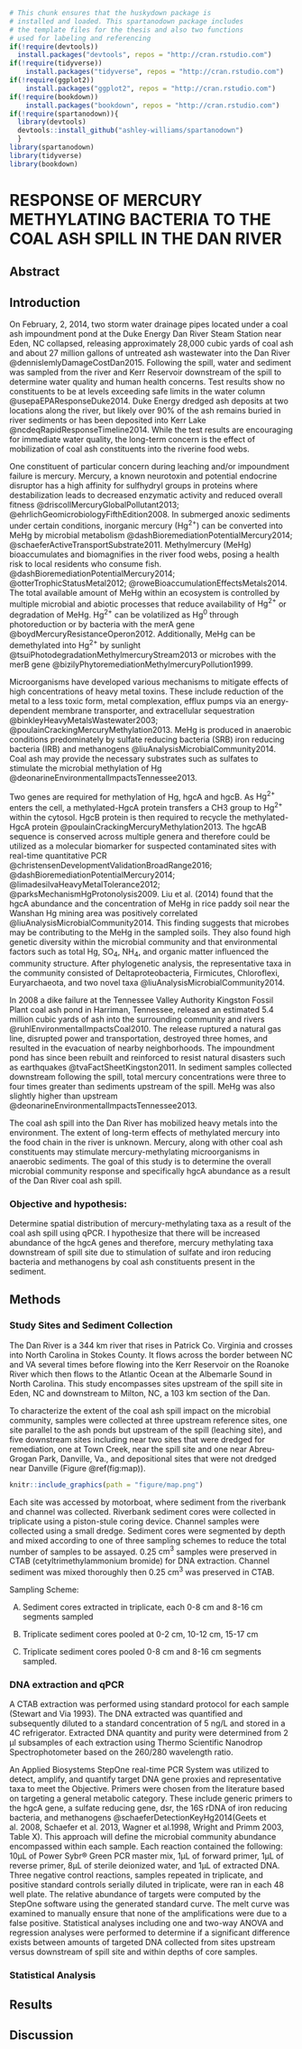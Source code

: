 <!--
The {#rmd-basics} text after the chapter declaration will allow us to link throughout the document back to the beginning of Chapter 1.  These labels will automatically be generated (if not specified) by changing the spaces to hyphens and capital letters to lowercase.  Look for the reference to this label at the beginning of Chapter 2.
-->
```r
# This chunk ensures that the huskydown package is
# installed and loaded. This spartanodown package includes
# the template files for the thesis and also two functions
# used for labeling and referencing
if(!require(devtools))
  install.packages("devtools", repos = "http://cran.rstudio.com")
if(!require(tidyverse))
    install.packages("tidyverse", repos = "http://cran.rstudio.com")
if(!require(ggplot2))
    install.packages("ggplot2", repos = "http://cran.rstudio.com")
if(!require(bookdown))
    install.packages("bookdown", repos = "http://cran.rstudio.com")
if(!require(spartanodown)){
  library(devtools)
  devtools::install_github("ashley-williams/spartanodown")
  }
library(spartanodown)
library(tidyverse)
library(bookdown)
```
# RESPONSE OF MERCURY METHYLATING BACTERIA TO THE COAL ASH SPILL IN THE DAN RIVER {#pcr}

## Abstract

## Introduction

On February, 2, 2014, two storm water drainage pipes located under a coal ash impoundment pond at the Duke Energy Dan River Steam Station near Eden, NC collapsed, releasing approximately 28,000 cubic yards of coal ash and about 27 million gallons of untreated ash wastewater into the Dan River @dennislemlyDamageCostDan2015. Following the spill, water and sediment was sampled from the river and Kerr Reservoir downstream of the spill to determine water quality and human health concerns. Test results show no constituents to be at levels exceeding safe limits in the water column @usepaEPAResponseDuke2014. Duke Energy dredged ash deposits at two locations along the river, but likely over 90% of the ash remains buried in river sediments or has been deposited into Kerr Lake @ncdeqRapidResponseTimeline2014.  While the test results are encouraging for immediate water quality, the long-term concern is the effect of mobilization of coal ash constituents into the riverine food webs.

One constituent of particular concern during leaching and/or impoundment failure is mercury.  Mercury, a known neurotoxin and potential endocrine disruptor has a high affinity for sulfhydryl groups in proteins where destabilization leads to decreased enzymatic activity and reduced overall fitness @driscollMercuryGlobalPollutant2013; @ehrlichGeomicrobiologyFifthEdition2008. In submerged anoxic sediments under certain conditions, inorganic mercury ($\mathrm{Hg^{2+}}$) can be converted into MeHg by microbial metabolism @dashBioremediationPotentialMercury2014; @schaeferActiveTransportSubstrate2011. Methylmercury (MeHg) bioaccumulates and biomagnifies in the river food webs, posing a health risk to local residents who consume fish. @dashBioremediationPotentialMercury2014; @otterTrophicStatusMetal2012; @roweBioaccumulationEffectsMetals2014. The total available amount of MeHg within an ecosystem is controlled by multiple microbial and abiotic processes that reduce availability of $\mathrm{Hg^{2+}}$ or degradation of MeHg. $\mathrm{Hg^{2+}}$ can be volatilized as $\mathrm{Hg^{0}}$ through photoreduction or by bacteria with the merA gene @boydMercuryResistanceOperon2012. Additionally, MeHg can be demethylated into $\mathrm{Hg^{2+}}$ by sunlight @tsuiPhotodegradationMethylmercuryStream2013 or microbes with the merB gene @bizilyPhytoremediationMethylmercuryPollution1999. 

Microorganisms have developed various mechanisms to mitigate effects of high concentrations of heavy metal toxins. These include reduction of the metal to a less toxic form, metal complexation, efflux pumps via an energy-dependent membrane transporter, and extracellular sequestration @binkleyHeavyMetalsWastewater2003; @poulainCrackingMercuryMethylation2013. MeHg is produced in anaerobic conditions predominately by sulfate reducing bacteria (SRB) iron reducing bacteria (IRB) and methanogens @liuAnalysisMicrobialCommunity2014.  Coal ash may provide the necessary substrates such as sulfates to stimulate the microbial methylation of Hg @deonarineEnvironmentalImpactsTennessee2013. 

Two genes are required for methylation of Hg, hgcA and hgcB.  As $\mathrm{Hg^{2+}}$ enters the cell, a methylated-HgcA protein transfers a CH3 group to $\mathrm{Hg^{2+}}$ within the cytosol.  HgcB protein is then required to recycle the methylated-HgcA protein @poulainCrackingMercuryMethylation2013. The hgcAB sequence is conserved across multiple genera and therefore could be utilized as a molecular biomarker for suspected contaminated sites with real-time quantitative PCR @christensenDevelopmentValidationBroadRange2016; @dashBioremediationPotentialMercury2014; @limadesilvaHeavyMetalTolerance2012; @parksMechanismHgProtonolysis2009. Liu et al. (2014) found that the hgcA abundance and the concentration of MeHg in rice paddy soil near the Wanshan Hg mining area was positively correlated @liuAnalysisMicrobialCommunity2014. This finding suggests that microbes may be contributing to the MeHg in the sampled soils. They also found high genetic diversity within the microbial community and that environmental factors such as total Hg, $\mathrm{SO_4}$, $\mathrm{NH_4}$, and organic matter influenced the community structure.  After phylogenetic analysis, the representative taxa in the community consisted of Deltaproteobacteria, Firmicutes, Chloroflexi, Euryarchaeota, and two novel taxa @liuAnalysisMicrobialCommunity2014.

In 2008 a dike failure at the Tennessee Valley Authority Kingston Fossil Plant coal ash pond in Harriman, Tennessee, released an estimated 5.4 million cubic yards of ash into the surrounding community and rivers @ruhlEnvironmentalImpactsCoal2010. The release ruptured a natural gas line, disrupted power and transportation, destroyed three homes, and resulted in the evacuation of nearby neighborhoods. The impoundment pond has since been rebuilt and reinforced to resist natural disasters such as earthquakes @tvaFactSheetKingston2011. In sediment samples collected downstream following the spill, total mercury concentrations were three to four times greater than sediments upstream of the spill. MeHg was also slightly higher than upstream @deonarineEnvironmentalImpactsTennessee2013. 

The coal ash spill into the Dan River has mobilized heavy metals into the environment. The extent of long-term effects of methylated mercury into the food chain in the river is unknown. Mercury, along with other coal ash constituents may stimulate mercury-methylating microorganisms in anaerobic sediments.  The goal of this study is to determine the overall microbial community response and specifically hgcA abundance as a result of the Dan River coal ash spill. 

### Objective and hypothesis:
Determine spatial distribution of mercury-methylating taxa as a result of the coal ash spill using qPCR. 
I hypothesize that there will be increased abundance of the hgcA genes and therefore, mercury methylating taxa downstream of spill site due to stimulation of sulfate and iron reducing bacteria and methanogens by coal ash constituents present in the sediment. 

## Methods
### Study Sites and Sediment Collection
The Dan River is a 344 km river that rises in Patrick Co. Virginia and crosses into North Carolina in Stokes County. It flows across the border between NC and VA several times before flowing into the Kerr Reservoir on the Roanoke River which then flows to the Atlantic Ocean at the Albemarle Sound in North Carolina. This study encompasses sites upstream of the spill site in Eden, NC and downstream to Milton, NC, a 103 km section of the Dan. 

To characterize the extent of the coal ash spill impact on the microbial community, samples were collected at three upstream reference sites, one site parallel to the ash ponds but upstream of the spill (leaching site), and five downstream sites including near two sites that were dredged for remediation, one at Town Creek, near the spill site and one near Abreu-Grogan Park, Danville, Va., and depositional sites that were not dredged near Danville (Figure \@ref(fig:map)). 

```r
knitr::include_graphics(path = "figure/map.png")
```

Each site was accessed by motorboat, where sediment from the riverbank and channel was collected. Riverbank sediment cores were collected in triplicate using a piston-stule coring device. Channel samples were collected using a small dredge. Sediment cores were segmented by depth and mixed according to one of three sampling schemes to reduce the total number of samples to be assayed. 0.25 $\mathrm{cm^3}$ samples were preserved in CTAB (cetyltrimethylammonium bromide) for DNA extraction. Channel sediment was mixed thoroughly then 0.25 $\mathrm{cm^3}$ was preserved in CTAB. 

Sampling Scheme: 

A.	Sediment cores extracted in triplicate, each 0-8 cm and 8-16 cm segments sampled

B.	Triplicate sediment cores pooled at 0-2 cm, 10-12 cm, 15-17 cm

C.	Triplicate sediment cores pooled 0-8 cm and 8-16 cm segments sampled.


### DNA extraction and qPCR

A CTAB extraction was performed using standard protocol for each sample (Stewart and Via 1993). The DNA extracted was quantified and subsequently diluted to a standard concentration of 5 ng/L and stored in a 4C refrigerator. Extracted DNA quantity and purity were determined from 2 μl subsamples of each extraction using Thermo Scientific Nanodrop Spectrophotometer based on the 260/280 wavelength ratio. 

An Applied Biosystems StepOne real-time PCR System was utilized to detect, amplify, and quantify target DNA gene proxies and representative taxa to meet the Objective. Primers were chosen from the literature based on targeting a general metabolic category. These include generic primers to the hgcA gene, a sulfate reducing gene, dsr, the 16S rDNA of iron reducing bacteria, and methanogens @schaeferDetectionKeyHg2014(Geets et al. 2008, Schaefer et al. 2013, Wagner et al.1998, Wright and Primm 2003, Table X). This approach will define the microbial community abundance encompassed within each sample. Each reaction contained the following: 10µL of Power Sybr® Green PCR master mix, 1µL of forward primer, 1µL of reverse primer, 8µL of sterile deionized water, and 1µL of extracted DNA.  Three negative control reactions, samples repeated in triplicate, and positive standard controls serially diluted in triplicate, were ran in each 48 well plate. The relative abundance of targets were computed by the StepOne software using the generated standard curve. The melt curve was examined to manually ensure that none of the amplifications were due to a false positive.  Statistical analyses including one and two-way ANOVA and regression analyses were performed to determine if a significant difference exists between amounts of targeted DNA collected from sites upstream versus downstream of spill site and within depths of core samples. 

### Statistical Analysis


## Results

## Discussion

 

